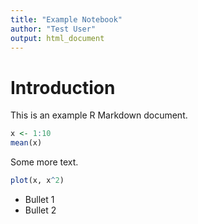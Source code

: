 ```yaml
---
title: "Example Notebook"
author: "Test User"
output: html_document
---
```


# Introduction

This is an example R Markdown document.

```r
x <- 1:10
mean(x)
```

Some more text.

```r
plot(x, x^2)
```

- Bullet 1
- Bullet 2
